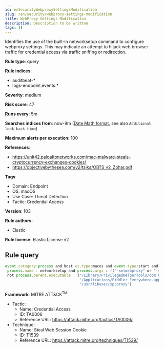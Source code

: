 ```yaml
---
id: enSecurityWebproxySettingsModification
slug: /en/security/webproxy-settings-modification
title: WebProxy Settings Modification
description: Description to be written
tags: []
---
```


<div id="webproxy-settings-modification"></div>

Identifies the use of the built-in networksetup command to configure webproxy settings. This may indicate an attempt to hijack web browser traffic for credential access via traffic sniffing or redirection.

**Rule type**: query

**Rule indices**: 

* auditbeat-*
* logs-endpoint.events.*

**Severity**: medium

**Risk score**: 47

**Runs every**: 5m

**Searches indices from**: now-9m ([Date Math format](((ref))/common-options.html#date-math), see also <DocLink id="enSecurityRulesUiCreate" section="set-the-rules-schedule">`Additional look-back time`</DocLink>)

**Maximum alerts per execution**: 100

**References**: 

* https://unit42.paloaltonetworks.com/mac-malware-steals-cryptocurrency-exchanges-cookies/
* https://objectivebythesea.com/v2/talks/OBTS_v2_Zohar.pdf

**Tags**: 

* Domain: Endpoint
* OS: macOS
* Use Case: Threat Detection
* Tactic: Credential Access

**Version**: 103

**Rule authors**: 

* Elastic

**Rule license**: Elastic License v2

## Rule query

```js
event.category:process and host.os.type:macos and event.type:start and
 process.name : networksetup and process.args : (("-setwebproxy" or "-setsecurewebproxy" or "-setautoproxyurl") and not (Bluetooth or off)) and
 not process.parent.executable : ("/Library/PrivilegedHelperTools/com.80pct.FreedomHelper" or
                                  "/Applications/Fiddler Everywhere.app/Contents/Resources/app/out/WebServer/Fiddler.WebUi" or
                                  "/usr/libexec/xpcproxy")

```

**Framework**: MITRE ATT&CK<sup>TM</sup>

* Tactic:
    * Name: Credential Access
    * ID: TA0006
    * Reference URL: https://attack.mitre.org/tactics/TA0006/
* Technique:
    * Name: Steal Web Session Cookie
    * ID: T1539
    * Reference URL: https://attack.mitre.org/techniques/T1539/

